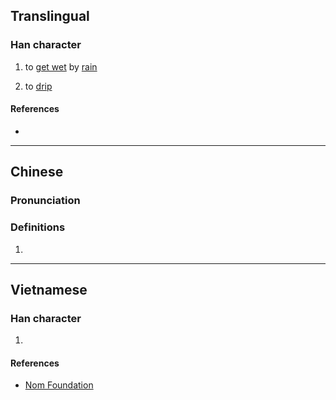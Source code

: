 {{character info/new}}
==Translingual==

===Han character===
{{Han char|rn=85|rad=水|as=10|sn=13|four=|canj=ETOR|ids=⿰氵荅}}

# {{lb|zh|Cantonese}} to [[get wet]] by [[rain]]
# {{lb|zh|Cantonese}} to [[drip]]

====References====
* {{Han ref|kx=0639.310|dkj=17941|dj=1046.190|hdz=31694.020|uh=6E9A|ud=28314}}

----

==Chinese==
{{zh-forms}}

===Pronunciation===
{{zh-pron
|m=tǎ,dá
|c=dap6
|mc=
|oc=
|ma=
|cat=v
}}

===Definitions===
{{zh-hanzi}}

# {{rfdef|lang=zh}}

----

==Vietnamese==

===Han character===
{{vi-readings|rs=水10| hanviet = tháp}}

# {{defn|lang=vi|sort=水10}}

====References====
* [http://nomfoundation.org/common/nom_details.php?codepoint=6e9a Nom Foundation]